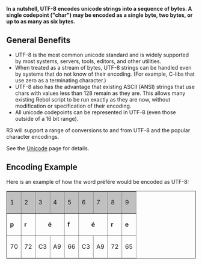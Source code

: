 '''In a nutshell, UTF-8 encodes unicode strings into a sequence of bytes. A single codepoint ("char") may be encoded as a single byte, two bytes, or up to as many as six bytes.'''

==General Benefits==

*UTF-8 is the most common unicode standard and is widely supported by most systems, servers, tools, editors, and other utilities.
*When treated as a stream of bytes, UTF-8 strings can be handled even by systems that do not know of their encoding. (For example, C-libs that use zero as a terminating character.)
*UTF-8 also has the advantage that existing ASCII (ANSI) strings that use chars with values less than 128 remain as they are. This allows many existing Rebol script to be run exactly as they are now, without modification or specification of their encoding.
*All unicode codepoints can be represented in UTF-8 (even those outside of a 16 bit range).

R3 will support a range of conversions to and from UTF-8 and the popular character encodings.

See the [[Unicode]] page for details.

==Encoding Example==

Here is an example of how the word préfére would be encoded as UTF-8:

<TABLE border=1 cellpadding=3 cellspacing=0><TR>
<TD BGCOLOR="silver">
1
</TD>
<TD BGCOLOR="silver">
2
</TD>
<TD BGCOLOR="silver">
3
</TD>
<TD BGCOLOR="silver">
4
</TD>
<TD BGCOLOR="silver">
5
</TD>
<TD BGCOLOR="silver">
6
</TD>
<TD BGCOLOR="silver">
7
</TD>
<TD BGCOLOR="silver">
8
</TD>
<TD BGCOLOR="silver">
9
</TD>
</TR>
<TR>
<TD>
<B>p</B>
</TD>
<TD>
<B>r</B>
</TD>
<TD COLSPAN="2" align="center">
<B>&eacute;</B>
</TD>
<TD>
<B>f</B>
</TD>
<TD COLSPAN="2" align="center">
<B>&eacute;</B>
</TD>
<TD>
<B>r</B>
</TD>
<TD>
<B>e</B>
</TD>
</TR>
<TR>
<TD>
70
</TD>
<TD>
72
</TD>
<TD>
C3
</TD>
<TD>
A9
</TD>
<TD>
66
</TD>
<TD>
C3
</TD>
<TD>
A9
</TD>
<TD>
72
</TD>
<TD>
65
</TD>
</TR>
</TABLE>